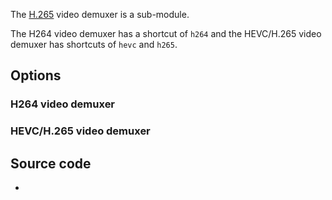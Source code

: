 {{Module|name=h26x|type=Access demux|description=Raw [[H264]] and [[HEVC]] Video demuxers}}

The [[H.265]] video demuxer is a sub-module.

The H264 video demuxer has a shortcut of <code>h264</code> and the HEVC/H.265 video demuxer has shortcuts of <code>hevc</code> and <code>h265</code>.

== Options ==
=== H264 video demuxer ===
{{Option
|name=h264-fps
|value=float
|default=0.0f
|description=Desired [[frame rate]] for the stream
}}

=== HEVC/H.265 video demuxer ===
{{Option
|name=hevc-fps
|value=float
|default=0.0f
|description=Desired frame rate for the stream
}}

== Source code ==
* {{VLCSourceFile|modules/demux/mpeg/h26x.c}}

{{Documentation footer}}